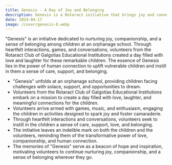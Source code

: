 ```yaml
---
title: Genesis - A Day of Joy and Belonging
description: Genesis is a Rotaract initiative that brings joy and connection to orphanage children through fun and compassion. It leaves a lasting sense of belonging for all involved.
date: 2024-04-17
image: /cover/genesis-8.webp
---
```


"Genesis" is an initiative dedicated to nurturing joy, companionship, and a sense of belonging among children at an orphanage school. Through heartfelt interactions, games, and conversations, volunteers from the Rotaract Club of Galgotias Educational Institutions created a day filled with love and laughter for these remarkable children. The essence of Genesis lies in the power of human connection to uplift vulnerable children and instill in them a sense of care, support, and belonging.

- "Genesis" unfolds at an orphanage school, providing children facing challenges with solace, support, and opportunities to dream.
- Volunteers from the Rotaract Club of Galgotias Educational Institutions embark on a mission to create a day filled with love, laughter, and meaningful connections for the children.
- Volunteers arrive armed with games, music, and enthusiasm, engaging the children in activities designed to spark joy and foster camaraderie.
- Through heartfelt interactions and conversations, volunteers seek to instill in the children a sense of care, support, love, and belonging.
- The initiative leaves an indelible mark on both the children and the volunteers, reminding them of the transformative power of love, companionship, and human connection.
- The memories of "Genesis" serve as a beacon of hope and inspiration, motivating volunteers to continue nurturing joy, companionship, and a sense of belonging wherever they go.
